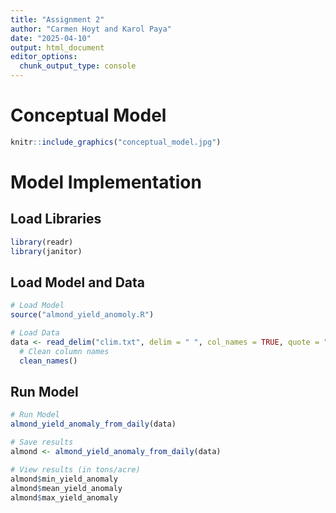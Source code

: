 ```yaml
---
title: "Assignment 2"
author: "Carmen Hoyt and Karol Paya"
date: "2025-04-10"
output: html_document
editor_options: 
  chunk_output_type: console
---
```


# Conceptual Model

```r
knitr::include_graphics("conceptual_model.jpg")
```

# Model Implementation

## Load Libraries

```r
library(readr)
library(janitor)
```

## Load Model and Data

```r
# Load Model
source("almond_yield_anomoly.R")

# Load Data
data <- read_delim("clim.txt", delim = " ", col_names = TRUE, quote = "") %>%
  # Clean column names
  clean_names()
```

## Run Model

```r
# Run Model
almond_yield_anomaly_from_daily(data)

# Save results
almond <- almond_yield_anomaly_from_daily(data)

# View results (in tons/acre)
almond$min_yield_anomaly
almond$mean_yield_anomaly
almond$max_yield_anomaly
```


